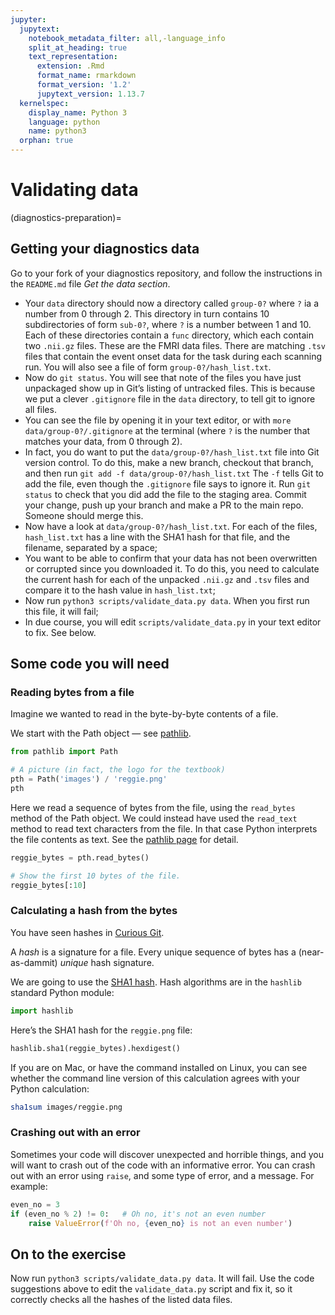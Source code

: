 ```yaml
---
jupyter:
  jupytext:
    notebook_metadata_filter: all,-language_info
    split_at_heading: true
    text_representation:
      extension: .Rmd
      format_name: rmarkdown
      format_version: '1.2'
      jupytext_version: 1.13.7
  kernelspec:
    display_name: Python 3
    language: python
    name: python3
  orphan: true
---
```


# Validating data

(diagnostics-preparation)=

## Getting your diagnostics data

Go to your fork of your diagnostics repository, and follow the instructions in
the `README.md` file *Get the data section*.

- Your `data` directory should now a directory called `group-0?` where `?` ia a
  number from 0 through 2.  This directory in turn contains 10 subdirectories
  of form `sub-0?`, where `?` is a number between 1 and 10. Each of these
  directories contain a `func` directory, which each contain two `.nii.gz`
  files.  These are the FMRI data files.  There are matching `.tsv` files that contain the event onset data for the task during each scanning run.  You will also see a file of form `group-0?/hash_list.txt`.
- Now do `git status`.  You will see that note of the files you have just
  unpackaged show up in Git's listing of untracked files. This is because we
  put a clever `.gitignore` file in the `data` directory, to tell git to ignore
  all files.
- You can see the file by opening it in your text editor, or with `more
  data/group-0?/.gitignore` at the terminal (where `?` is the number that matches your data, from 0 through 2).
- In fact, you do want to put the `data/group-0?/hash_list.txt` file into Git
  version control.  To do this, make a new branch, checkout that branch, and
  then run `git add -f data/group-0?/hash_list.txt`  The `-f` tells Git to add
  the file, even though the `.gitignore` file says to ignore it.  Run `git
  status` to check that you did add the file to the staging area.  Commit your
  change, push up your branch and make a PR to the main repo.  Someone should
  merge this.
- Now have a look at `data/group-0?/hash_list.txt`. For each of the files,
  `hash_list.txt` has a line with the SHA1 hash for that file, and the
  filename, separated by a space;
- You want to be able to confirm that your data has not been overwritten or
  corrupted since you downloaded it.  To do this, you need to calculate the
  current hash for each of the unpacked `.nii.gz` and `.tsv` files and compare
  it to the hash value in `hash_list.txt`;
- Now run `python3 scripts/validate_data.py data`.  When you first run this
  file, it will fail;
- In due course, you will edit `scripts/validate_data.py` in your text editor
  to fix.  See below.

## Some code you will need

### Reading bytes from a file

Imagine we wanted to read in the byte-by-byte contents of a file.

We start with the Path object — see [pathlib](pathlib.Rmd).

```python
from pathlib import Path

# A picture (in fact, the logo for the textbook)
pth = Path('images') / 'reggie.png'
pth
```

Here we read a sequence of bytes from the file, using the `read_bytes` method
of the Path object.  We could instead have used the `read_text` method to read
text characters from the file.   In that case Python interprets the file
contents as text.  See the [pathlib page](pathlib.Rmd) for detail.

```python
reggie_bytes = pth.read_bytes()

# Show the first 10 bytes of the file.
reggie_bytes[:10]
```

### Calculating a hash from the bytes

You have seen hashes in [Curious
Git](https://matthew-brett.github.io/curious-git).

A *hash* is a signature for a file.   Every unique sequence of bytes has a
(near-as-dammit) *unique* hash signature.

We are going to use the [SHA1 hash](https://en.wikipedia.org/wiki/SHA-1).  Hash algorithms are in the `hashlib` standard Python module:

```python
import hashlib
```

Here's the SHA1 hash for the `reggie.png` file:

```python
hashlib.sha1(reggie_bytes).hexdigest()
```

If you are on Mac, or have the command installed on Linux, you can see whether
the command line version of this calculation agrees with your Python
calculation:

```bash
sha1sum images/reggie.png
```

### Crashing out with an error


Sometimes your code will discover unexpected and horrible things, and you will
want to crash out of the code with an informative error.  You can crash out
with an error using `raise`, and some type of error, and a message.  For
example:

```python
even_no = 3
if (even_no % 2) != 0:   # Oh no, it's not an even number
    raise ValueError(f'Oh no, {even_no} is not an even number')
```

## On to the exercise

Now run `python3 scripts/validate_data.py data`.  It will fail.  Use the code
suggestions above to edit the `validate_data.py` script and fix it, so it
correctly checks all the hashes of the listed data files.
